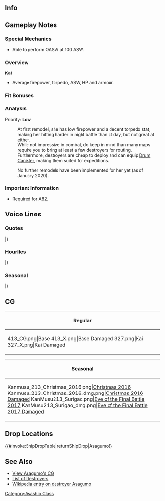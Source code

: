 ==Info==
{{KanmusuInfo|ID=213}}
{{KanmusuInfo|ID=213a}}

==Gameplay Notes==
===Special Mechanics===
* Able to perform OASW at 100 ASW.

===Overview===
'''Kai'''
* Average firepower, torpedo, ASW, HP and armour.  

===Fit Bonuses===
{{:{{BASEPAGENAME}}/Equipment Bonuses}}
{{clear}}

===Analysis===
Priority: '''Low'''

:At first remodel, she has low firepower and a decent torpedo stat, making her hitting harder in night battle than at day, but not great at either.
:While not impressive in combat, do keep in mind than many maps require you to bring at least a few destroyers for routing.
:Furthermore, destroyers are cheap to deploy and can equip [[Drum Canister]], making them suited for expeditions.

:No further remodels have been implemented for her yet (as of January 2020).

===Important Information===
* Required for A82.

==Voice Lines==
===Quotes===
{{ShipquoteHeader}}
{{ShipquoteKai
|scenario = Introduction
|origin = 朝潮型駆逐艦、朝雲、着任したわ！貴方が司令…かぁ。ふうーん。ま、いいわ。私がやったげる。
|translation = Asashio-class destroyer, Asagumo, arriving on station! So you're the Commander huh. Hmmm. Well, that's fine. I'll do my duty.
|audio = Asagumo-Introduction.ogg
}}
{{ShipquoteKai
|scenario = Introduction
|kai = yes
|origin = 朝潮型駆逐艦、朝雲、準備万端よ！何、司令？さっさと仕事よ仕事！
|translation = Asashio-class destroyer, Asagumo, ready and waiting! What is it Commander? Hurry up and give me some work!
|audio = AsagumoKai-Introduction.ogg
}}
{{ShipquoteKai
|scenario = Library
|origin = 朝潮型駆逐艦五番艦、朝雲よ。
盟友の山雲と一緒に、様々な戦場を駆け抜けたのよ。そう、第九駆逐隊。有名でしょう？
え、知らないって？私、冗談ってあまり好きじゃないの。覚えておいてよ！
|translation = I'm the 5th ship of the Asashio-class destroyers, Asagumo. 
I made it through many battlefields with my best friend Yamagumo. That's right, we're the 9th Destroyer Division. We're famous right? 
Eh, you don't know us? I don't really like jokes. Remember that!
|audio = Asagumo-Library.ogg
}}
{{ShipquoteKai
|scenario = Secretary 1
|origin = 何、呼んだ？
|translation = What, you called?
|audio = Asagumo-Secretary_1.ogg
}}
{{ShipquoteKai
|scenario = Secretary 2
|origin = なぁに？ 私、結構忙しいんだけど。
|translation = Whaaat? I'm quite busy now.
|audio = Asagumo-Secretary_2.ogg
}}
{{ShipquoteKai
|scenario = Secretary 3
|origin = なんなのよもう。え、朝雲に興味があるの？ なら仕方ないわね、まぁ。
|translation = What is it. Eh, you're interested in me? Well, it can't be helped then.
|audio = Asagumo-Secretary_3.ogg
}}
{{ShipquoteKai
|scenario = Secretary Idle
|origin = な、なに？ 私、何もすることないの？ まぁ、いいけどさぁ。なんか癪じゃない？ そうだ、肩もんであげようか？ あ、うそ。うそだから。
|translation = Wh-what? Isn't there anything for me to do? Well, that's fine. Isn't that kind of annoying though? I know, shall I give you a shoulder massage? Ah, it was a joke. I was joking.
|audio = Asagumo-Idle.ogg
}}
{{ShipquoteKai
|scenario = Secretary (Married)
|origin = 司令、さ…頑張ってるのは別にいいんだけど、あまり無理すると、あたしが困んのよね、マジで…そう、適当に休んでよ。いい？
|translation = Hey, Commander... I don't mind if you work so hard, but I'll be troubled if you push yourself too far. I mean it... That's right, go rest well. Alright?
|audio = Asagumo-Wedding_Line.ogg
}}
{{ShipquoteKai
|scenario = Wedding
|origin = 司令、なに？　あたし結構忙しいんだけど…ふぇ、なに？　また、冗談。　…え、マジなの？　あ、どうしよ…や、山雲はさ…えと、あの…
|translation = What is it, Commander? I'm really busy now... Wha, what? There you go, telling jokes again... Eh, you're being serious? Ah, what should I do... Hey, Ya-Yamagumo... Umm, uhh...
|audio = Asagumo-Wedding.ogg
}}
{{ShipquoteKai
|scenario = Player's Score
|origin = そうよ、情報は常にチェックしないと。常識じゃない？
|translation = That's right, you always need to check intelligence. Isn't that common sense?
|audio = Asagumo-Looking_At_Scores.ogg
}}
{{ShipquoteKai
|scenario = Joining the Fleet
|origin = 第九駆逐隊出るわ。いい、山雲ついてきて！
|translation = 9th Destroyer Division, setting off. Got that? Follow me, Yamagumo!
|audio = Asagumo-Joining_A_Fleet.ogg
}}
{{ShipquoteKai
|scenario = Joining the Fleet
|kai = yes
|origin = 第九駆逐隊、出撃します！山雲、いつも…一緒だからね！
|translation = 9th Destroyer Division, sortieing! I'll always... be with you, Yamagumo!
|audio = AsagumoKai-Joining_A_Fleet.ogg
}}
{{ShipquoteKai
|scenario = Equipment 1
|origin = ふーん、いいじゃない。ありがとう。
|translation = Hump, isn't this nice. Thanks.
|audio = Asagumo-Equipment_1.ogg
}}
{{ShipquoteKai
|scenario = Equipment 2
|origin = あら、まぁいいんじゃない？うんうん。
|translation = Oh, isn't this nice then? Yup yup.
|audio = Asagumo-Equipment_2.ogg
}}
{{ShipquoteKai
|scenario = Equipment 2
|kai = yes
|origin = あら、そうね、助かる、かな… いい装備、だと思う。
|translation = Oh, well, I think this helps... I think it's good equipment.
|audio = AsagumoKai-Equipment_2.ogg
}}
{{ShipquoteKai
|scenario = Equipment 3
|origin = もらっといたげる！
|translation = I accept!
|audio = Asagumo-Equipment_3.ogg
}}
{{ShipquoteKai
|scenario = Supply
|origin = そうよ、補給は大事なんだから。あっそうか、司令は知ってるわよね。
|translation = That's right, resupplying is important. I see, you already knew that, Commander.
|audio = Asagumo-Supply.ogg
}}
{{ShipquoteKai
|scenario = Docking (Minor Damage)
|origin = お風呂いただくわ。の、覗かないでよ？
|translation = I'll go take a bath. N-no peeking alright?
|audio = Asagumo-Docking_Minor.ogg
}}
{{ShipquoteKai
|scenario = Docking (Minor Damage)
|kai = yes
|origin = お風呂入るから…マジで覗かないでね！
|translation = I'm going into the bath... Seriously no peeking!
|audio = AsagumoKai-Docking_Minor.ogg
}}
{{ShipquoteKai
|scenario = Docking (Major Damage)
|origin = お風呂入る。んもーぉ、タービンはしっかり整備してって言ったのにぃ！
|translation = I'm going in the bath. Ngh, jeez, I told you to properly service my turbines!
|audio = Asagumo-Docking_Major.ogg
}}
{{ShipquoteKai
|scenario = Construction
|origin = 司令、新しい子がきたみたいよ。どうなのかな。
|translation = A new girl has arrived, Commander. I wonder what she's like.
|audio = Asagumo-Construction.ogg
}}
{{ShipquoteKai
|scenario = Returning from Sortie
|origin = 作戦完了。艦隊が母港に帰投したわ。無事で何より、よ。
|translation = Operation complete. The fleet has returned home. Most importantly, all safe.
|audio = Asagumo-Returning_From_Sortie.ogg
}}
{{ShipquoteKai
|scenario = Starting a Sortie
|origin = 駆逐艦朝雲、抜錨します。任せておいて。
|translation = Destroyer Asagumo, setting sail. Leave it to me.
|audio = Asagumo-Starting_A_Sortie.ogg
}}
{{ShipquoteKai
|scenario = Starting a Battle
|origin = 敵艦発見！やるわ、撃ち方はじめ！
|translation = Enemy ships spotted! Let's do this, open fire!
|audio = Asagumo-Battle_Start.ogg
}}
{{ShipquoteKai
|scenario = Starting a Battle
|kai = yes
|origin = 敵艦見つけたわ！撃ち方はじめ！第九駆逐隊、突撃します！
|translation = Enemy ships found! Open fire! 9th Destroyer Division, charging!
|audio = AsagumoKai-Battle_Start.ogg
}}
{{ShipquoteKai
|scenario = Attack
|origin = いけるいける、まだ進めるわ。
|translation = We can do this, keep moving forward!
|audio = Asagumo-Attack.ogg
}}
{{ShipquoteKai
|scenario = Night Battle Attack 
|origin = 第九駆逐隊を、なめないでよ！
|translation = Don't underestimate the 9th Destroyer Division!
|audio = Asagumo-Night_Attack.ogg
}}
{{ShipquoteKai
|scenario = Night Battle
|origin = 夜戦、かぁ。ううん、やってやるわ！
|translation = Night battle huh. Yup, I can do this!
|audio = Asagumo-Night_Battle.ogg
}}
{{ShipquoteKai
|scenario = MVP
|origin = ほら、私じゃない？陽炎型なんかに、まだまだ負けないわ。当たり前じゃない！
|translation = See, isn't it me? I won't lose to the likes of the Kagerou-class. Isn't that obvious!
|audio = Asagumo-MVP.ogg
}}
{{ShipquoteKai
|scenario = Minor Damage 1
|origin = はぁっ！こんなの…！
|translation = Aah! Something like this...!
|audio = Asagumo-Minor_Damage_1.ogg
}}
{{ShipquoteKai
|scenario = Minor Damage 2
|origin = ちっ…痛いじゃない！やめてよね！
|translation = Tch... That doesn't hurt! Stop that!
|audio = Asagumo-Minor_Damage_2.ogg
}}
{{ShipquoteKai
|scenario = Major Damage
|origin = や、やられた…でも、まだ航行できる…！沈むもんか！
|translation = Th, they got me... But, I can still move...! I won't sink!
|audio = Asagumo-Major_Damage.ogg
}}
{{ShipquoteKai
|scenario = Sunk
|origin = …ふふ、山雲…また、一緒だね。わたし、寂しくなんか、ない…ない、から…
|translation = ...Fufu, Yamagumo... We'll be together again. It's not like... like I've been lonely...
|audio = Asagumo-Sunk.ogg
}}
|} <references/>

{{clear}}

===Hourlies===
{{ShipquoteHeader | type = hourly}}
{{ShipquoteKai
|scenario = 00:00 
|origin = 司令！　夜も更けたわね…今日は私が付き合ってあげるわ！　あっ今丁度零時だから。
|translation = Commander! It's getting late... I'll accompany you today! Ah, it's now exactly midnight after all.
|audio = AsagumoKai-Hourly_0000.ogg
}}
{{ShipquoteKai
|scenario = 01:00 
|origin = マルヒトマルマルよ！夜はちょっと寒いわね…。
|translation = It's 0100! The night is a bit cold right...
|audio = AsagumoKai-Hourly_0100.ogg
}}
{{ShipquoteKai
|scenario = 02:00 
|origin = マルフタマルマル…よ？なぁにその顔…？　あたしは特に眠くないけど？
|translation = It's... 0200? What's with that look...? I'm not that sleepy though?
|audio = AsagumoKai-Hourly_0200.ogg
}}
{{ShipquoteKai
|scenario = 03:00 
|origin = マルサンマルマルよ…？司令…眠いの？酷い隈…寝不足なの？寝てていいわよ？私が寝ずの番するから。
|translation = It's 0300...? Commander... are you sleepy? Those are terrible bags under your eyes... Are you lacking sleep? It's fine to get some sleep you know? I'll keep watch.
|audio = AsagumoKai-Hourly_0300.ogg
}}
{{ShipquoteKai
|scenario = 04:00 
|origin = マルヨンマルマルか…朝方は空気が凛としているわね…嫌いじゃないんだけど…司令はどう…って寝落ちしてる…の？
|translation = 0400 huh... The morning air is quite cold... I don't dislike it though... What do you think, Commander... Eh, he's... asleep?
|audio = AsagumoKai-Hourly_0400.ogg
}}
{{ShipquoteKai
|scenario = 05:00 
|origin = マルゴーマルマルよ！司令！起きて！もうすぐ総員起こしかけないと！ねぇ、聞いてる？
|translation = It's 0500! Commander! Wake up! It's almost time to assemble everyone! Hey, are you listening?
|audio = AsagumoKai-Hourly_0500.ogg
}}
{{ShipquoteKai
|scenario = 06:00 
|origin = マルロクマルマルになったわ！総員起こしかけるわ！いい？…司令？起きてる？
|translation = It's now 0600! I'll go assemble everyone! Alright? ...Comander? Are you awake?
|audio = AsagumoKai-Hourly_0600.ogg
}}
{{ShipquoteKai
|scenario = 07:00 
|origin = マルナナマルマルよ！朝ごはん…パンでいいわよね？トーストぉ？生意気ね…どうぞ！
|translation = It's 0700! Are you... fine with bread for breakfast? Toast? So demanding... here you go!
|audio = AsagumoKai-Hourly_0700.ogg
}}
{{ShipquoteKai
|scenario = 08:00 
|origin = マルハチマルマル…お皿片付けるわ！貸して！あっ、トーストのジャム美味しかったでしょ？あれ、山雲がくれたの！
|translation = 0800... I'll put away the dishes! Give them to me! Ah, was the jam on toast delicious? Yamagumo gave that to me.<ref>Vegetable jam from Yamagumo's 1600 line.</ref>
|audio = AsagumoKai-Hourly_0800.ogg
}}
{{ShipquoteKai
|scenario = 09:00 
|origin = マルキュウマルマルよ！そろそろ艦隊を本格的に稼働させないと…あたし達駆逐艦もうまく使ってよね！…司令、聞いてる？
|translation = It's 0900! It's almost time to start the full fleet mobilisation... Put us destroyers to good use too! ...Are you listening, Commander?
|audio = AsagumoKai-Hourly_0900.ogg
}}
{{ShipquoteKai
|scenario = 10:00 
|origin = ヒトマルマルマルかぁ…遠征は大丈夫？任務もいい感じで進捗してるわね。あとは…えっと…司令？あの、なにしてるの？ねぇ？
|translation = 1000 huh... Are the expeditions fine? Our missions are progressing at a good rate. Next is... Ummm... Commander? Ummm, what are you doing? Hey?
|audio = AsagumoKai-Hourly_1000.ogg
}}
{{ShipquoteKai
|scenario = 11:00 
|origin = ヒトヒトマルマルよ！お昼は山雲と一緒でいい？約束してるの！あぁ、悪い子じゃないから、本当よ。私が保証します！
|translation = It's 1100! Can we have lunch with Yamagumo? I made a promise with her! Ah, she's really not a bad girl. I guarantee it!
|audio = AsagumoKai-Hourly_1100.ogg
}}
{{ShipquoteKai
|scenario = 12:00 
|origin = ヒトフタマルマルね！司令、こちらが私の親友山雲！ちょっと変わってるけど宜しくね！…ってあれ、山雲？どこいくの？ねぇってばー！
|translation = It's 1200! Commander, this is my best friend Yamagumo! She's a little wierd but please treat her well! ...Hey Yamagumo? Where are you going? Hey~!<ref>Yamagumo's stomach hurting in her 1200 line.</ref>
|audio = AsagumoKai-Hourly_1200.ogg
}}
{{ShipquoteKai
|scenario = 13:00 
|origin = ヒトサンマルマル。司令…ごめん、なんか思うところあったみたい。あとで聞いとくから！ごめんごめん…おっかしいなぁ…。
|translation = 1300. Commander... Sorry, it looks like she had someplace else to be. I'll ask her about it later! So sorry... how strange...
|audio = AsagumoKai-Hourly_1300.ogg
}}
{{ShipquoteKai
|scenario = 14:00 
|origin = ヒトヨンマルマルよ！お昼食べそこねたからお詫びに酒保でこれ買ってきた…一緒に食べてもいいわよ…ていうか…あげる、ね？
|translation = It's 1400! As an apology for not being able to have lunch with you I bought this at the PX... It would be nice if we could eat it together... I mean... It's for you alright?
|audio = AsagumoKai-Hourly_1400.ogg
}}
{{ShipquoteKai
|scenario = 15:00 
|origin = ヒトゴーマルマルかー…って！あ、霧島さん！お疲れ様です、はい！朝雲元気にやっています、はい！
|translation = 1500... Huh! Ah, Kirishima-san! Thanks for your hard work. Yes! I'm fine. Yes!
|audio = AsagumoKai-Hourly_1500.ogg
}}
{{ShipquoteKai
|scenario = 16:00 
|origin = ヒトロクマルマルよ！えっ、霧島さんに態度違うって？そりゃそうよ、あの人すごいもん！あたし見たから！うん…見たから！
|translation = It's 1600! Eh, "I act differently around Kirishima-san" you say? Of course, she's amazing! I witnessed her! Yup... I did!<ref>Referring to the [https://en.wikipedia.org/wiki/Naval_Battle_of_Guadalcanal#Second_Naval_Battle_of_Guadalcanal.2C_14.E2.80.9315_November 2nd Battle of Guadalcanal] where Kirishima duelled the [https://en.wikipedia.org/wiki/USS_South_Dakota_(BB-57) USS South Dakota] and [https://en.wikipedia.org/wiki/USS_Washington_(BB-56) USS Washington].</ref>
|audio = AsagumoKai-Hourly_1600.ogg
}}
{{ShipquoteKai
|scenario = 17:00 
|origin = ヒトナナマルマル。そろそろ夕御飯の準備しないとね…あぁいい！わたしやるって！やったげるっていってんでしょ！いいの！
|translation = 1700. It's almost time to start preparations for dinner... Ah, it's fine! I can do it! I said I'll do it! I'll be fine!
|audio = AsagumoKai-Hourly_1700.ogg
}}
{{ShipquoteKai
|scenario = 18:00 
|origin = ヒトハチマルマルよ。はい、夕御飯出来たわよ！えっ、麦飯がって？　何言ってるの、これが基本よ！栄養もあるの！
|translation = It's 1800. Yes, dinner is ready! Eh, "It's just barely rice"? What are you saying, this is a staple! It's full of nutrition!
|audio = AsagumoKai-Hourly_1800.ogg
}}
{{ShipquoteKai
|scenario = 19:00 
|origin = ヒトキュウマルマル。ん、でもブリの照り焼きが美味しかったって？そうでしょう、麦飯とも合うでしょう？うん、よろしい！
|translation = 1900. Hmmm, was the amberjack teriyaki delicious? Is that so, it goes well with barley rice right? Yup, that's good!<ref>She refers specifically the [https://en.wikipedia.org/wiki/Japanese_amberjack Japanese Amberjack].</ref>
|audio = AsagumoKai-Hourly_1900.ogg
}}
{{ShipquoteKai
|scenario = 20:00 
|origin = フタマルマルマルになったわ。夜は…夜はちょっと苦手…あ、気にしないで。もう大丈夫だから…もう…。
|translation = It's now 2000. I'm kind of... kind of dislike it... Ah, don't worry about it. I'm just fine... now...<ref>She was sunk at night in the [https://en.wikipedia.org/wiki/Battle_of_Leyte_Gulf#Battle_of_Surigao_Strait_.2825_October.29 Battle of Surigao Strait].</ref>
|audio = AsagumoKai-Hourly_2000.ogg
}}
{{ShipquoteKai
|scenario = 21:00 
|origin = フタヒトマルマルよ！あ、山雲？　なに？いやいや、違うから！？それ全然違うからね！？もう！
|translation = It's 2100! Ah, Yamagumo? What is it? No no, that's not it!? You've got it all wrong you know!? Jeez!
|audio = AsagumoKai-Hourly_2100.ogg
}}
{{ShipquoteKai
|scenario = 22:00 
|origin = フタフタマルマル。山雲、なんか勘違いしてる。あの子本当時々妄想の世界に行くのよね。いや普段は普通よ…うん…。
|translation = 2200. Yamagumo seems to have had some sort of a misunderstanding. She really does get lost in her daydreams sometimes. No, she's not usually like this... yeah...
|audio = AsagumoKai-Hourly_2200.ogg
}}
{{ShipquoteKai
|scenario = 23:00 
|origin = フタサンマルマルかぁ。すっかり夜ね。鎮守府も静か…でもないけど…うん、私ちょっと注意してきますね流石に。
|translation = 2300 huh. It's completely night now. The base is quiet... or not... Yup, I definitely need to go issue a warning.
|audio = AsagumoKai-Hourly_2300.ogg
}}
|} <references/>

{{clear}}

===Seasonal===
{{SeasonalHeaderOld}}
{{SeasonalQuote
|scenario = [[Seasonal/Christmas_2014|Christmas 2014]]
|origin =クリスマス…か。なるほど、これがぁ。悪くは…無いわね。これがケーキねっ。はむっ♪
|translation = Christmas… huh. I see, I get it. It’s not… bad. So this is the cake. *nom*♪
|audio = Asagumo_Christmas_2015_Sec1.ogg
|notes =
}}
{{SeasonalQuote
|scenario = [[Seasonal/New_Year_2015|New Year 2015]]
|origin = 謹賀新年！司令、あけましておめでとう。・・・今年も付き合ってあげるわよ。安心しなさい！
|translation = It’s the New Year! Happy New Year, Commander. … I’ll be by your side this year too. Don’t worry!
|audio = Asagumo_2015newyear.ogg
|notes = 
}}
{{SeasonalQuote
|scenario = [[Seasonal/Valentine%27s_Day_2015|Valentine’s Day 2015]]
|origin = あ、チョコなんて用意してないわよ！　何いってんの？　こ、これも別に違うんだからね！
|translation =	Ah, I don’t have any chocolates! What do you mean? Th-these aren’t what you think they are!
|audio =Asagumo _Valentine_Sec1.ogg
|notes = 
}}
{{SeasonalQuote
|scenario = [[Seasonal/Second_Anniversary|2nd Anniversary]]
|origin = そっかー今日は特別な日なのね。司令よかったね。私もちょっと嬉しいわ。
|translation =	I see, today is a special day. It's been great havin' ya, Commander. I’m a bit happy too.
|audio =213_Asagumo _2ndAnniv.mp3
|notes = 
}}
{{SeasonalQuote
|scenario = [[Seasonal/Late_Autumn_2017|Late Autumn 2017]]
|origin = うん、そうっか。今年もこの季節はやってきたのか。夜でもう大丈夫。私は、大丈夫。
|translation =	Yeah, I see. This season has come again this year. I’m fine at night. I’m just fine.
|audio = Asagumo_Late_Autumn_2017_Sec1.mp3
|notes = 
}}
|}<references/>

{{clear}}

==CG==
{| class="mw-collapsible mw-collapsed wikitable" style="width: 100%;"
!Regular
|-
|<gallery>
413_CG.png|Base
413_X.png|Base Damaged
327.png|Kai
327_X.png|Kai Damaged
</gallery>
|}

{| class="mw-collapsible mw-collapsed wikitable" style="width: 100%;"
!Seasonal
|-
|<gallery>
Kanmusu_213_Christmas_2016.png|[[Seasonal/Christmas_2016|Christmas 2016]]
Kanmusu_213_Christmas_2016_dmg.png|[[Seasonal/Christmas_2016|Christmas 2016 Damaged]]
KanMusu213_Surigao.png|[[Seasonal/Late_Autumn_2017|Eve of the Final Battle 2017]]
KanMusu213_Surigao_dmg.png|[[Seasonal/Late_Autumn_2017|Eve of the Final Battle 2017 Damaged]]
</gallery>
|}

==Drop Locations==
{{#invoke:ShipDropTable|returnShipDrop|Asagumo}}


==See Also==
*[[{{PAGENAMEE}}/Gallery|View Asagumo's CG]]
*[[EliteDD|List of Destroyers]]
*[[wikipedia:Japanese_destroyer_Asagumo_(1937)|Wikipedia entry on destroyer Asagumo]]
{{Shiplist}}
[[Category:Asashio Class]]